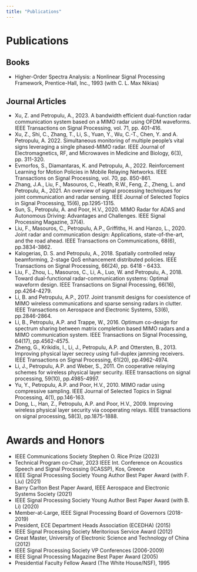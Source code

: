 ```yaml
---
title: "Publications"
---
```


# Publications

## Books
- Higher-Order Spectra Analysis: a Nonlinear Signal Processing Framework, Prentice-Hall, Inc., 1993 (with C. L. Max Nikias)

## Journal Articles
- Xu, Z. and Petropulu, A., 2023. A bandwidth efficient dual-function radar communication system based on a MIMO radar using OFDM waveforms. IEEE Transactions on Signal Processing, vol. 71, pp. 401-416.
- Xu, Z., Shi, C.,  Zhang, T., Li, S., Yuan, Y., Wu, C.-T., Chen, Y. and A. Petropulu, A. 2022. Simultaneous monitoring of multiple people's vital signs leveraging a single phased-MIMO radar. IEEE Journal of Electromagnetics, RF, and Microwaves in Medicine and Biology, 6(3), pp. 311-320.
- Evmorfos, S., Diamantaras, K. and Petropulu, A., 2022. Reinforcement Learning for Motion Policies in Mobile Relaying Networks. IEEE Transactions on Signal Processing, vol. 70, pp. 850-861.
- Zhang, J.A., Liu, F., Masouros, C., Heath, R.W., Feng, Z., Zheng, L. and Petropulu, A., 2021. An overview of signal processing techniques for joint communication and radar sensing. IEEE Journal of Selected Topics in Signal Processing, 15(6), pp.1295-1315.
- Sun, S.,  Petropulu, A. and Poor, H.V., 2020.  MIMO Radar for ADAS and Autonomous Driving: Advantages and Challenges. IEEE Signal Processing Magazine, 37(4).
- Liu, F., Masouros, C., Petropulu, A.P., Griffiths, H. and Hanzo, L., 2020. Joint radar and communication design: Applications, state-of-the-art, and the road ahead. IEEE Transactions on Communications, 68(6), pp.3834-3862.
- Kalogerias, D. S.  and Petropulu, A., 2018. Spatially controlled relay beamforming, 2-stage QoS enhancement distributed policies. IEEE Transactions on Signal Processing, 66(24), pp. 6418 - 6433.
- Liu, F., Zhou, L., Masouros, C., Li, A., Luo, W. and Petropulu, A., 2018. Toward dual-functional radar-communication systems: Optimal waveform design. IEEE Transactions on Signal Processing, 66(16), pp.4264-4279.
- Li, B. and Petropulu, A.P., 2017. Joint transmit designs for coexistence of MIMO wireless communications and sparse sensing radars in clutter. IEEE Transactions on Aerospace and Electronic Systems, 53(6), pp.2846-2864.
- Li, B., Petropulu, A.P. and Trappe, W., 2016. Optimum co-design for spectrum sharing between matrix completion based MIMO radars and a MIMO communication system. IEEE Transactions on Signal Processing, 64(17), pp.4562-4575.
- Zheng, G., Krikidis, I., Li, J., Petropulu, A.P. and Ottersten, B., 2013. Improving physical layer secrecy using full-duplex jamming receivers. IEEE Transactions on Signal Processing, 61(20), pp.4962-4974.
- Li, J., Petropulu, A.P. and Weber, S., 2011. On cooperative relaying schemes for wireless physical layer security. IEEE transactions on signal processing, 59(10), pp.4985-4997.
- Yu, Y., Petropulu, A.P. and Poor, H.V., 2010. MIMO radar using compressive sampling. IEEE Journal of Selected Topics in Signal Processing, 4(1), pp.146-163.
- Dong, L., Han, Z., Petropulu, A.P. and Poor, H.V., 2009. Improving wireless physical layer security via cooperating relays. IEEE transactions on signal processing, 58(3), pp.1875-1888.

# Awards and Honors
- IEEE Communications Society Stephen O. Rice Prize (2023)
- Technical Program co-Chair, 2023 IEEE Int. Conference on Acoustics Speech and Signal Processing (ICASSP), Kos, Greece
- IEEE Signal Processing Society Young Author Best Paper Award (with F. Liu) (2021)
- Barry Carlton Best Paper Award, IEEE Aerospace and Electronic Systems Society (2021)
- IEEE Signal Processing Society Young Author Best Paper Award (with B. Li) (2020)
- Member-at-Large, IEEE Signal Processing Board of Governors (2018-2019)
- President, ECE Department Heads Association (ECEDHA) (2015)
- IEEE Signal Processing Society Meritorious Service Award (2012)
- Great Master, University of Electronic Science and Technology of China (2012)
- IEEE Signal Processing Society VP Conferences (2006-2009)
- IEEE Signal Processing Magazine Best Paper Award (2005)
- Presidential Faculty Fellow Award (The White House/NSF), 1995
